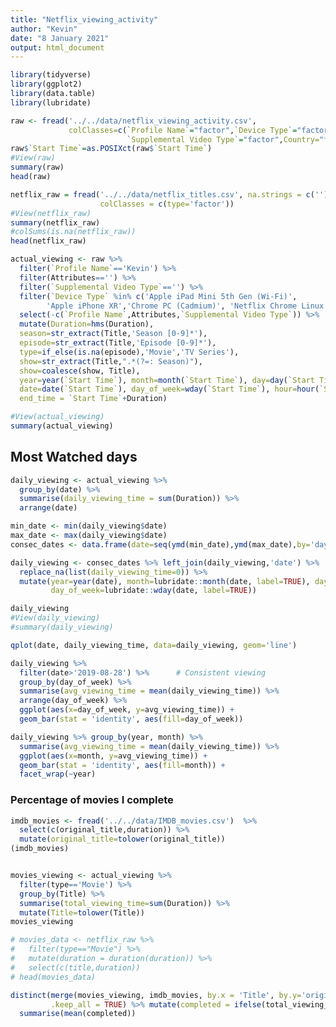 ```yaml
---
title: "Netflix_viewing_activity"
author: "Kevin"
date: "8 January 2021"
output: html_document
---
```


```r
library(tidyverse)
library(ggplot2)
library(data.table)
library(lubridate)
```

```r
raw <- fread('../../data/netflix_viewing_activity.csv', 
             colClasses=c(`Profile Name`="factor",`Device Type`="factor",
                          `Supplemental Video Type`="factor",Country="factor",Attributes="factor"))
raw$`Start Time`=as.POSIXct(raw$`Start Time`)
#View(raw)
summary(raw)
head(raw)
```


```r
netflix_raw = fread('../../data/netflix_titles.csv', na.strings = c(''),
                    colClasses = c(type='factor'))
#View(netflix_raw)
summary(netflix_raw)
#colSums(is.na(netflix_raw))
head(netflix_raw)
```


```r
actual_viewing <- raw %>% 
  filter(`Profile Name`=='Kevin') %>%
  filter(Attributes=='') %>%
  filter(`Supplemental Video Type`=='') %>%
  filter(`Device Type` %in% c('Apple iPad Mini 5th Gen (Wi-Fi)',
        'Apple iPhone XR','Chrome PC (Cadmium)', 'Netflix Chrome Linux (Cadmium) HTML 5')) %>%
  select(-c(`Profile Name`,Attributes,`Supplemental Video Type`)) %>%
  mutate(Duration=hms(Duration),
  season=str_extract(Title,'Season [0-9]*'),
  episode=str_extract(Title,'Episode [0-9]*'),
  type=if_else(is.na(episode),'Movie','TV Series'),
  show=str_extract(Title,".*(?=: Season)"),
  show=coalesce(show, Title),
  year=year(`Start Time`), month=month(`Start Time`), day=day(`Start Time`),
  date=date(`Start Time`), day_of_week=wday(`Start Time`), hour=hour(`Start Time`),
  end_time = `Start Time`+Duration)

#View(actual_viewing)
summary(actual_viewing)
```

## Most Watched days
```r
daily_viewing <- actual_viewing %>% 
  group_by(date) %>%
  summarise(daily_viewing_time = sum(Duration)) %>%
  arrange(date) 

min_date <- min(daily_viewing$date)
max_date <- max(daily_viewing$date)
consec_dates <- data.frame(date=seq(ymd(min_date),ymd(max_date),by='days'))

daily_viewing <- consec_dates %>% left_join(daily_viewing,'date') %>%
  replace_na(list(daily_viewing_time=0)) %>%
  mutate(year=year(date), month=lubridate::month(date, label=TRUE), day=day(date),
         day_of_week=lubridate::wday(date, label=TRUE)) 

daily_viewing
#View(daily_viewing)
#summary(daily_viewing)
```

```r
qplot(date, daily_viewing_time, data=daily_viewing, geom='line')
```

```r
daily_viewing %>%
  filter(date>'2019-08-28') %>%      # Consistent viewing
  group_by(day_of_week) %>%
  summarise(avg_viewing_time = mean(daily_viewing_time)) %>%
  arrange(day_of_week) %>%
  ggplot(aes(x=day_of_week, y=avg_viewing_time)) +
  geom_bar(stat = 'identity', aes(fill=day_of_week))
```


```r
daily_viewing %>% group_by(year, month) %>%
  summarise(avg_viewing_time = mean(daily_viewing_time)) %>%
  ggplot(aes(x=month, y=avg_viewing_time)) +
  geom_bar(stat = 'identity', aes(fill=month)) +
  facet_wrap(~year)
```

### Percentage of movies I complete
```r
imdb_movies <- fread('../../data/IMDB_movies.csv')  %>% 
  select(c(original_title,duration)) %>%
  mutate(original_title=tolower(original_title))
(imdb_movies)


movies_viewing <- actual_viewing %>% 
  filter(type=='Movie') %>%
  group_by(Title) %>%
  summarise(total_viewing_time=sum(Duration)) %>%
  mutate(Title=tolower(Title))
movies_viewing

# movies_data <- netflix_raw %>% 
#   filter(type=="Movie") %>%
#   mutate(duration = duration(duration)) %>%
#   select(c(title,duration))
# head(movies_data)

distinct(merge(movies_viewing, imdb_movies, by.x = 'Title', by.y='original_title'), Title,
         .keep_all = TRUE) %>% mutate(completed = ifelse(total_viewing_time+15>duration,1,0)) %>%
  summarise(mean(completed))
```

